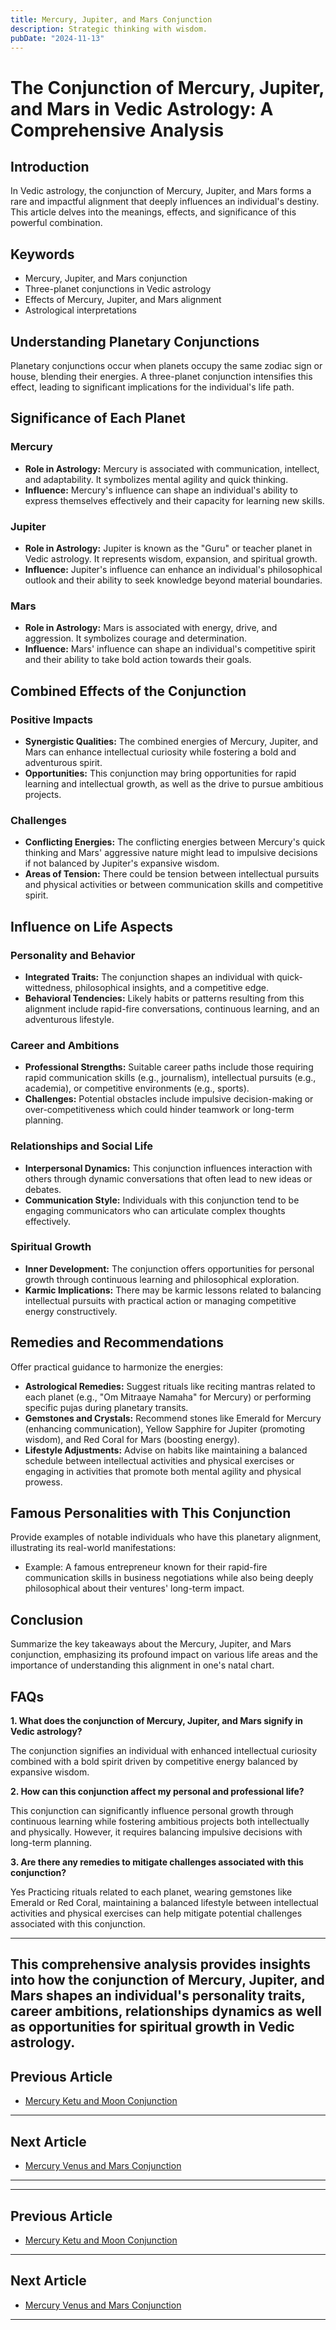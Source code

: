 ```yaml
---
title: Mercury, Jupiter, and Mars Conjunction
description: Strategic thinking with wisdom.
pubDate: "2024-11-13"
---
```


# The Conjunction of Mercury, Jupiter, and Mars in Vedic Astrology: A Comprehensive Analysis

## Introduction

In Vedic astrology, the conjunction of Mercury, Jupiter, and Mars forms a rare and impactful alignment that deeply influences an individual's destiny. This article delves into the meanings, effects, and significance of this powerful combination.

## Keywords

- Mercury, Jupiter, and Mars conjunction
- Three-planet conjunctions in Vedic astrology
- Effects of Mercury, Jupiter, and Mars alignment
- Astrological interpretations

## Understanding Planetary Conjunctions

Planetary conjunctions occur when planets occupy the same zodiac sign or house, blending their energies. A three-planet conjunction intensifies this effect, leading to significant implications for the individual's life path.

## Significance of Each Planet

### Mercury

- **Role in Astrology:** Mercury is associated with communication, intellect, and adaptability. It symbolizes mental agility and quick thinking.
- **Influence:** Mercury's influence can shape an individual's ability to express themselves effectively and their capacity for learning new skills.

### Jupiter

- **Role in Astrology:** Jupiter is known as the "Guru" or teacher planet in Vedic astrology. It represents wisdom, expansion, and spiritual growth.
- **Influence:** Jupiter's influence can enhance an individual's philosophical outlook and their ability to seek knowledge beyond material boundaries.

### Mars

- **Role in Astrology:** Mars is associated with energy, drive, and aggression. It symbolizes courage and determination.
- **Influence:** Mars' influence can shape an individual's competitive spirit and their ability to take bold action towards their goals.

## Combined Effects of the Conjunction

### Positive Impacts

- **Synergistic Qualities:** The combined energies of Mercury, Jupiter, and Mars can enhance intellectual curiosity while fostering a bold and adventurous spirit.
- **Opportunities:** This conjunction may bring opportunities for rapid learning and intellectual growth, as well as the drive to pursue ambitious projects.

### Challenges

- **Conflicting Energies:** The conflicting energies between Mercury's quick thinking and Mars' aggressive nature might lead to impulsive decisions if not balanced by Jupiter's expansive wisdom.
- **Areas of Tension:** There could be tension between intellectual pursuits and physical activities or between communication skills and competitive spirit.

## Influence on Life Aspects

### Personality and Behavior

- **Integrated Traits:** The conjunction shapes an individual with quick-wittedness, philosophical insights, and a competitive edge.
- **Behavioral Tendencies:** Likely habits or patterns resulting from this alignment include rapid-fire conversations, continuous learning, and an adventurous lifestyle.

### Career and Ambitions

- **Professional Strengths:** Suitable career paths include those requiring rapid communication skills (e.g., journalism), intellectual pursuits (e.g., academia), or competitive environments (e.g., sports).
- **Challenges:** Potential obstacles include impulsive decision-making or over-competitiveness which could hinder teamwork or long-term planning.

### Relationships and Social Life

- **Interpersonal Dynamics:** This conjunction influences interaction with others through dynamic conversations that often lead to new ideas or debates.
- **Communication Style:** Individuals with this conjunction tend to be engaging communicators who can articulate complex thoughts effectively.

### Spiritual Growth

- **Inner Development:** The conjunction offers opportunities for personal growth through continuous learning and philosophical exploration.
- **Karmic Implications:** There may be karmic lessons related to balancing intellectual pursuits with practical action or managing competitive energy constructively.

## Remedies and Recommendations

Offer practical guidance to harmonize the energies:

- **Astrological Remedies:** Suggest rituals like reciting mantras related to each planet (e.g., "Om Mitraaye Namaha" for Mercury) or performing specific pujas during planetary transits.
- **Gemstones and Crystals:** Recommend stones like Emerald for Mercury (enhancing communication), Yellow Sapphire for Jupiter (promoting wisdom), and Red Coral for Mars (boosting energy).
- **Lifestyle Adjustments:** Advise on habits like maintaining a balanced schedule between intellectual activities and physical exercises or engaging in activities that promote both mental agility and physical prowess.

## Famous Personalities with This Conjunction

Provide examples of notable individuals who have this planetary alignment, illustrating its real-world manifestations:

* Example: A famous entrepreneur known for their rapid-fire communication skills in business negotiations while also being deeply philosophical about their ventures' long-term impact.

## Conclusion

Summarize the key takeaways about the Mercury, Jupiter, and Mars conjunction, emphasizing its profound impact on various life areas and the importance of understanding this alignment in one's natal chart.

## FAQs

**1. What does the conjunction of Mercury, Jupiter, and Mars signify in Vedic astrology?**

The conjunction signifies an individual with enhanced intellectual curiosity combined with a bold spirit driven by competitive energy balanced by expansive wisdom.

**2. How can this conjunction affect my personal and professional life?**

This conjunction can significantly influence personal growth through continuous learning while fostering ambitious projects both intellectually and physically. However, it requires balancing impulsive decisions with long-term planning.

**3. Are there any remedies to mitigate challenges associated with this conjunction?**

Yes Practicing rituals related to each planet, wearing gemstones like Emerald or Red Coral, maintaining a balanced lifestyle between intellectual activities and physical exercises can help mitigate potential challenges associated with this conjunction.


---

This comprehensive analysis provides insights into how the conjunction of Mercury, Jupiter, and Mars shapes an individual's personality traits, career ambitions, relationships dynamics as well as opportunities for spiritual growth in Vedic astrology.
---

## Previous Article
- [Mercury Ketu and Moon Conjunction](11040209_Mercury_Ketu_and_Moon_Conjunction.mdx)

---

## Next Article
- [Mercury Venus and Mars Conjunction](11040306_Mercury_Venus_and_Mars_Conjunction.mdx)

---
---

## Previous Article
- [Mercury Ketu and Moon Conjunction](11040209_Mercury_Ketu_and_Moon_Conjunction.mdx)

---

## Next Article
- [Mercury Venus and Mars Conjunction](11040306_Mercury_Venus_and_Mars_Conjunction.mdx)

---
